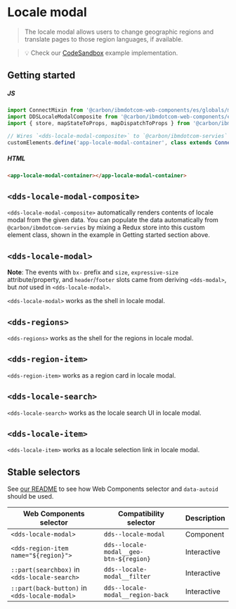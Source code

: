 
# Locale modal

> The locale modal allows users to change geographic regions and translate pages
> to those region languages, if available.

<Preview withToolbar>
  <Story id="components-locale-modal--default" height="600px" />
</Preview>

> 💡 Check our
> [CodeSandbox](https://githubbox.com/carbon-design-system/ibm-dotcom-library/tree/master/packages/web-components/examples/codesandbox/components/locale-modal)
> example implementation.

## Getting started

##### JS

```javascript
import ConnectMixin from '@carbon/ibmdotcom-web-components/es/globals/mixins/connect';
import DDSLocaleModalComposite from '@carbon/ibmdotcom-web-components/es/components/locale-modal/locale-modal-composite';
import { store, mapStateToProps, mapDispatchToProps } from '@carbon/ibmdotcom-web-components/es/components/locale-modal/locale-modal-container';

// Wires `<dds-locale-modal-composite>` to `@carbon/ibmdotcom-servies` and creates `<app-locale-modal-container>`
customElements.define('app-locale-modal-container', class extends ConnectMixin(store, mapStateToProps, mapDispatchToProps)(DDSLocaleModalComposite) {})
```

##### HTML

```html
<app-locale-modal-container></app-locale-modal-container>
```

## `<dds-locale-modal-composite>`

`<dds-locale-modal-composite>` automatically renders contents of locale modal from the given data.
You can populate the data automatically from `@carbon/ibmdotcom-servies` by mixing a Redux store into this custom element class, shown in the example in Getting started section above.

<Props of="dds-locale-modal-composite" />

## `<dds-locale-modal>`

**Note**: The events with `bx-` prefix and `size`, `expressive-size` attribute/property, and `header`/`footer` slots came from deriving `<dds-modal>`, but _not_ used in `<dds-locale-modal>`.

`<dds-locale-modal>` works as the shell in locale modal.

<Props of="dds-locale-modal" />

## `<dds-regions>`

`<dds-regions>` works as the shell for the regions in locale modal.

## `<dds-region-item>`

`<dds-region-item>` works as a region card in locale modal.

<Props of="dds-region-item" />

## `<dds-locale-search>`

`<dds-locale-search>` works as the locale search UI in locale modal.

<Props of="dds-locale-search" />

## `<dds-locale-item>`

`<dds-locale-item>` works as a locale selection link in locale modal.

<Props of="dds-region-item" />

## Stable selectors

See [our README](https://github.com/carbon-design-system/ibm-dotcom-library/tree/master/packages/web-components#stable-selectors-for-analytics-and-integratione2e-testing-in-web-components) to see how Web Components selector and `data-autoid` should be used.

| Web Components selector                       | Compatibility selector                 | Description |
| --------------------------------------------- | -------------------------------------- | ----------- |
| `<dds-locale-modal>`                          | `dds--locale-modal`                    | Component   |
| `<dds-region-item name="${region}">`          | `dds--locale-modal__geo-btn-${region}` | Interactive |
| `::part(searchbox)` in `<dds-locale-search>`  | `dds--locale-modal__filter`            | Interactive |
| `::part(back-button)` in `<dds-locale-modal>` | `dds--locale-modal__region-back`       | Interactive |

<Description markdown={corsproxy} />
<Description markdown={contributing} />
